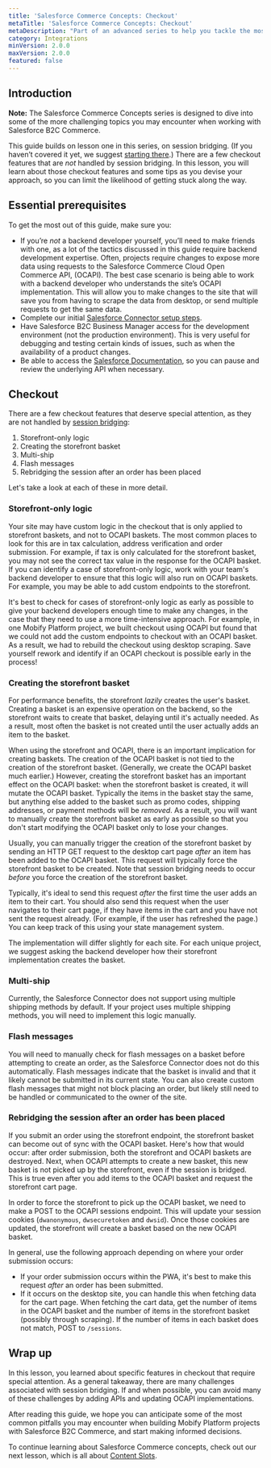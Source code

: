 ```yaml
---
title: 'Salesforce Commerce Concepts: Checkout'
metaTitle: 'Salesforce Commerce Concepts: Checkout'
metaDescription: "Part of an advanced series to help you tackle the most challenging topics when integrating Salesforce Commerce with your Mobify app. This lesson covers the session bridging problem, and some common tactics to address it."
category: Integrations
minVersion: 2.0.0
maxVersion: 2.0.0
featured: false
---
```


## Introduction  

<Callout type="info">

**Note:** The Salesforce Commerce Concepts series is designed to dive into some of the more challenging topics you may encounter when working with Salesforce B2C Commerce. 

</Callout>

This guide builds on lesson one in this series, on session bridging. (If you haven’t covered it yet, we suggest [starting there](/how-to-guides/categories/integrations/salesforce-commerce-concepts-session-bridging).) There are a few checkout features that are *not* handled by session bridging. In this lesson, you will learn about those checkout features and some tips as you devise your approach, so you can limit the likelihood of getting stuck along the way. 

## Essential prerequisites

To get the most out of this guide, make sure you:  

- If you’re *not* a backend developer yourself, you’ll need to make friends with one, as a lot of the tactics discussed in this guide require backend development expertise. Often, projects require changes to expose more data using requests to the Salesforce Commerce Cloud Open Commerce API, (OCAPI). The best case scenario is being able to work with a backend developer who understands the site’s OCAPI implementation. This will allow you to make changes to the site that will save you from having to scrape the data from desktop, or send multiple requests to get the same data.
- Complete our initial [Salesforce Connector setup steps](/how-to-guides/categories/integrations/setting-up-the-salesforce-connector).
- Have Salesforce B2C Business Manager access for the development environment (not the production environment). This is very useful for debugging and testing certain kinds of issues, such as when the availability of a product changes.
- Be able to access the [Salesforce Documentation](https://documentation.b2c.commercecloud.salesforce.com/DOC1/index.jsp), so you can pause and review the underlying API when necessary.

## Checkout

There are a few checkout features that deserve special attention, as they are not handled by [session bridging](/how-to-guides/categories/integrations/salesforce-commerce-concepts-session-bridging):

1. Storefront-only logic
2. Creating the storefront basket
3. Multi-ship
4. Flash messages
5. Rebridging the session after an order has been placed 

Let's take a look at each of these in more detail.


### Storefront-only logic

Your site may have custom logic in the checkout that is only applied to storefront baskets, and not to OCAPI baskets. The most common places to look for this are in tax calculation, address verification and order submission. For example, if tax is only calculated for the storefront basket, you may not see the correct tax value in the response for the OCAPI basket. If you can identify a case of storefront-only logic, work with your team's backend developer to ensure that this logic will also run on OCAPI baskets. For example, you may be able to add custom endpoints to the storefront.

It's best to check for cases of storefront-only logic as early as possible to give your backend developers enough time to make any changes, in the case that they need to use a more time-intensive approach. For example, in one Mobify Platform project, we built checkout using OCAPI but found that we could not add the custom endpoints to checkout with an OCAPI basket. As a result, we had to rebuild the checkout using desktop scraping. Save yourself rework and identify if an OCAPI checkout is possible early in the process! 


### Creating the storefront basket

For performance benefits, the storefront _lazily_ creates the user's basket. Creating a basket is an expensive operation on the backend, so the storefront waits to create that basket, delaying until it's actually needed. As a result, most often the basket is not created until the user actually adds an item to the basket.

When using the storefront and OCAPI, there is an important implication for creating baskets. The creation of the OCAPI basket is not tied to the creation of the storefront basket. (Generally, we create the OCAPI basket much earlier.) However, creating the storefront basket has an important effect on the OCAPI basket: when the storefront basket is created, it will mutate the OCAPI basket. Typically the items in the basket stay the same, but anything else added to the basket such as promo codes, shipping addresses, or payment methods will be _removed_. As a result, you will want to manually create the storefront basket as early as possible so that you don't start modifying the OCAPI basket only to lose your changes.

Usually, you can manually trigger the creation of the storefront basket by sending an HTTP GET request to the desktop cart page _after_ an item has been added to the OCAPI basket. This request will typically force the storefront basket to be created. Note that session bridging needs to occur _before_ you force the creation of the storefront basket.

Typically, it's ideal to send this request *after* the first time the user adds an item to their cart. You should also send this request when the user navigates to their cart page, if they have items in the cart and you have not sent the request already. (For example, if the user has refreshed the page.) You can keep track of this using your state management system.

The implementation will differ slightly for each site. For each unique project, we suggest asking the backend developer how their storefront implementation creates the basket.

### Multi-ship

Currently, the Salesforce Connector does not support using multiple shipping methods by default. If your project uses multiple shipping methods, you will need to implement this logic manually.

### Flash messages

You will need to manually check for flash messages on a basket before attempting to create an order, as the Salesforce Connector does not do this automatically. Flash messages indicate that the basket is invalid and that it likely cannot be submitted in its current state. You can also create custom flash messages that might not block placing an order, but likely still need to be handled or communicated to the owner of the site.

### Rebridging the session after an order has been placed

If you submit an order using the storefront endpoint, the storefront basket can become out of sync with the OCAPI basket. Here's how that would occur: after order submission, both the storefront and OCAPI baskets are destroyed. Next, when OCAPI attempts to create a new basket, this new basket is not picked up by the storefront, even if the session is bridged. This is true even after you add items to the OCAPI basket and request the storefront cart page.

In order to force the storefront to pick up the OCAPI basket, we need to make a POST to the OCAPI sessions endpoint. This will update your session cookies (`dwanonymous`, `dwsecuretoken` and `dwsid`). Once those cookies are updated, the storefront will create a basket based on the new OCAPI basket.

In general, use the following approach depending on where your order submission occurs:

*   If your order submission occurs within the PWA, it's best to make this request _after_ an order has been submitted. 
*   If it occurs on the desktop site, you can handle this when fetching data for the cart page. When fetching the cart data, get the number of items in the OCAPI basket and the number of items in the storefront basket (possibly through scraping). If the number of items in each basket does not match, POST to `/sessions`.


## Wrap up

In this lesson, you learned about specific features in checkout that require special attention. As a general takeaway, there are many challenges associated with session bridging. If and when possible, you can avoid many of these challenges by adding APIs and updating OCAPI implementations.

After reading this guide, we hope you can anticipate some of the most common pitfalls you may encounter when building Mobify Platform projects with Salesforce B2C Commerce, and start making informed decisions.  

To continue learning about Salesforce Commerce concepts, check out our next lesson, which is all about [Content Slots](/how-to-guides/categories/integrations/salesforce-commerce-concepts-content-slots).

